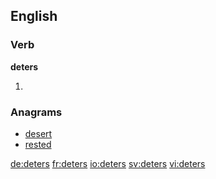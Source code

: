 ==English==

===Verb===
'''deters'''

# {{en-third-person singular of|deter}}

===Anagrams===
* [[desert#English|desert]]
* [[rested#English|rested]]

[[de:deters]]
[[fr:deters]]
[[io:deters]]
[[sv:deters]]
[[vi:deters]]